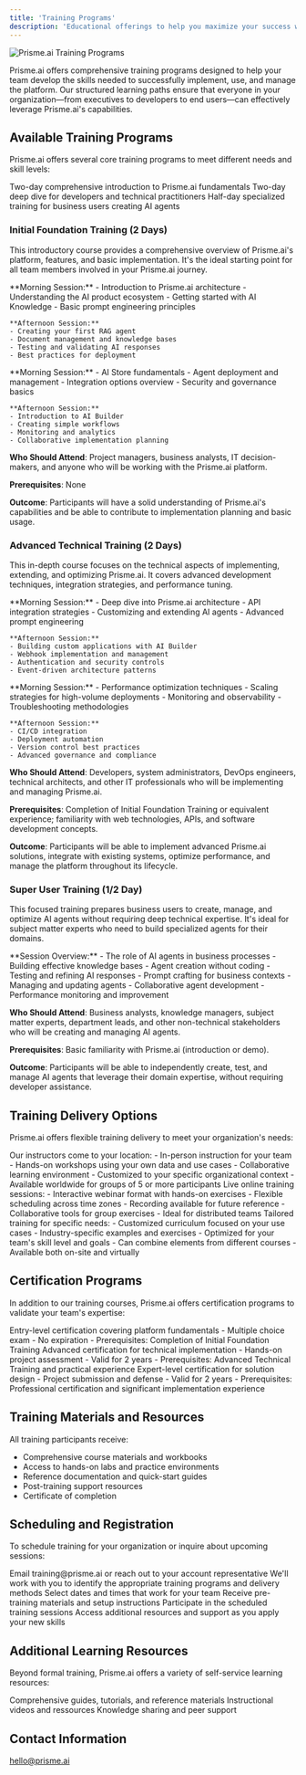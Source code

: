 ```yaml
---
title: 'Training Programs'
description: 'Educational offerings to help you maximize your success with Prisme.ai'
---
```


<Frame>
  <img src="/images/oroni.png" alt="Prisme.ai Training Programs" />
</Frame>


Prisme.ai offers comprehensive training programs designed to help your team develop the skills needed to successfully implement, use, and manage the platform. Our structured learning paths ensure that everyone in your organization—from executives to developers to end users—can effectively leverage Prisme.ai's capabilities.

## Available Training Programs

Prisme.ai offers several core training programs to meet different needs and skill levels:

<CardGroup cols={3}>
  <Card title="Initial Foundation" icon="rocket">
    Two-day comprehensive introduction to Prisme.ai fundamentals
  </Card>
  <Card title="Advanced Technical" icon="code">
    Two-day deep dive for developers and technical practitioners
  </Card>
  <Card title="Super User" icon="user-gear">
    Half-day specialized training for business users creating AI agents
  </Card>
</CardGroup>

### Initial Foundation Training (2 Days)

This introductory course provides a comprehensive overview of Prisme.ai's platform, features, and basic implementation. It's the ideal starting point for all team members involved in your Prisme.ai journey.

<AccordionGroup>
  <Accordion title="Day 1: Platform Introduction and Core Concepts">
    **Morning Session:**
    - Introduction to Prisme.ai architecture
    - Understanding the AI product ecosystem
    - Getting started with AI Knowledge
    - Basic prompt engineering principles
    
    **Afternoon Session:**
    - Creating your first RAG agent
    - Document management and knowledge bases
    - Testing and validating AI responses
    - Best practices for deployment
  </Accordion>
  
  <Accordion title="Day 2: Building and Managing AI Solutions">
    **Morning Session:**
    - AI Store fundamentals
    - Agent deployment and management
    - Integration options overview
    - Security and governance basics
    
    **Afternoon Session:**
    - Introduction to AI Builder
    - Creating simple workflows
    - Monitoring and analytics
    - Collaborative implementation planning
  </Accordion>
</AccordionGroup>

**Who Should Attend**: Project managers, business analysts, IT decision-makers, and anyone who will be working with the Prisme.ai platform.

**Prerequisites**: None

**Outcome**: Participants will have a solid understanding of Prisme.ai's capabilities and be able to contribute to implementation planning and basic usage.

### Advanced Technical Training (2 Days)

This in-depth course focuses on the technical aspects of implementing, extending, and optimizing Prisme.ai. It covers advanced development techniques, integration strategies, and performance tuning.

<AccordionGroup>
  <Accordion title="Day 1: Advanced Development and Integration">
    **Morning Session:**
    - Deep dive into Prisme.ai architecture
    - API integration strategies
    - Customizing and extending AI agents
    - Advanced prompt engineering
    
    **Afternoon Session:**
    - Building custom applications with AI Builder
    - Webhook implementation and management
    - Authentication and security controls
    - Event-driven architecture patterns
  </Accordion>
  
  <Accordion title="Day 2: Optimization, Scaling, and DevOps">
    **Morning Session:**
    - Performance optimization techniques
    - Scaling strategies for high-volume deployments
    - Monitoring and observability
    - Troubleshooting methodologies
    
    **Afternoon Session:**
    - CI/CD integration
    - Deployment automation
    - Version control best practices
    - Advanced governance and compliance
  </Accordion>
</AccordionGroup>

**Who Should Attend**: Developers, system administrators, DevOps engineers, technical architects, and other IT professionals who will be implementing and managing Prisme.ai.

**Prerequisites**: Completion of Initial Foundation Training or equivalent experience; familiarity with web technologies, APIs, and software development concepts.

**Outcome**: Participants will be able to implement advanced Prisme.ai solutions, integrate with existing systems, optimize performance, and manage the platform throughout its lifecycle.

### Super User Training (1/2 Day)

This focused training prepares business users to create, manage, and optimize AI agents without requiring deep technical expertise. It's ideal for subject matter experts who need to build specialized agents for their domains.

<AccordionGroup>
  <Accordion title="Half-Day Intensive Program">
    **Session Overview:**
    - The role of AI agents in business processes
    - Building effective knowledge bases
    - Agent creation without coding
    - Testing and refining AI responses
    - Prompt crafting for business contexts
    - Managing and updating agents
    - Collaborative agent development
    - Performance monitoring and improvement
  </Accordion>
</AccordionGroup>

**Who Should Attend**: Business analysts, knowledge managers, subject matter experts, department leads, and other non-technical stakeholders who will be creating and managing AI agents.

**Prerequisites**: Basic familiarity with Prisme.ai (introduction or demo).

**Outcome**: Participants will be able to independently create, test, and manage AI agents that leverage their domain expertise, without requiring developer assistance.

## Training Delivery Options

Prisme.ai offers flexible training delivery to meet your organization's needs:

<Tabs>
  <Tab title="On-Site Training">
    Our instructors come to your location:
    - In-person instruction for your team
    - Hands-on workshops using your own data and use cases
    - Collaborative learning environment
    - Customized to your specific organizational context
    - Available worldwide for groups of 5 or more participants
  </Tab>
  <Tab title="Virtual Instructor-Led">
    Live online training sessions:
    - Interactive webinar format with hands-on exercises
    - Flexible scheduling across time zones
    - Recording available for future reference
    - Collaborative tools for group exercises
    - Ideal for distributed teams
  </Tab>
  <Tab title="Custom Programs">
    Tailored training for specific needs:
    - Customized curriculum focused on your use cases
    - Industry-specific examples and exercises
    - Optimized for your team's skill level and goals
    - Can combine elements from different courses
    - Available both on-site and virtually
  </Tab>
</Tabs>

## Certification Programs

In addition to our training courses, Prisme.ai offers certification programs to validate your team's expertise:

<CardGroup cols={2}>
  <Card title="Prisme.ai Certified Associate" icon="certificate">
    Entry-level certification covering platform fundamentals
    - Multiple choice exam
    - No expiration
    - Prerequisites: Completion of Initial Foundation Training
  </Card>
  <Card title="Prisme.ai Certified Professional" icon="award">
    Advanced certification for technical implementation
    - Hands-on project assessment
    - Valid for 2 years
    - Prerequisites: Advanced Technical Training and practical experience
  </Card>
  <Card title="Prisme.ai Certified Architect" icon="building">
    Expert-level certification for solution design
    - Project submission and defense
    - Valid for 2 years
    - Prerequisites: Professional certification and significant implementation experience
  </Card>
</CardGroup>

## Training Materials and Resources

All training participants receive:

- Comprehensive course materials and workbooks
- Access to hands-on labs and practice environments
- Reference documentation and quick-start guides
- Post-training support resources
- Certificate of completion

## Scheduling and Registration

To schedule training for your organization or inquire about upcoming sessions:

<Steps>
  <Step title="Contact Us">
    Email training@prisme.ai or reach out to your account representative
  </Step>
  <Step title="Needs Assessment">
    We'll work with you to identify the appropriate training programs and delivery methods
  </Step>
  <Step title="Scheduling">
    Select dates and times that work for your team
  </Step>
  <Step title="Preparation">
    Receive pre-training materials and setup instructions
  </Step>
  <Step title="Training Delivery">
    Participate in the scheduled training sessions
  </Step>
  <Step title="Follow-Up">
    Access additional resources and support as you apply your new skills
  </Step>
</Steps>

## Additional Learning Resources

Beyond formal training, Prisme.ai offers a variety of self-service learning resources:

<CardGroup cols={2}>
  <Card title="Documentation" icon="book" href="https://docs.prisme.ai">
    Comprehensive guides, tutorials, and reference materials
  </Card>
  <Card title="Video Library" icon="video" href="/resources/templates/overview">
    Instructional videos and ressources
  </Card>
  <Card title="Community Forums" icon="users" href="https://prisme-ai.discourse.group/">
    Knowledge sharing and peer support
  </Card>
</CardGroup>

## Contact Information

hello@prisme.ai